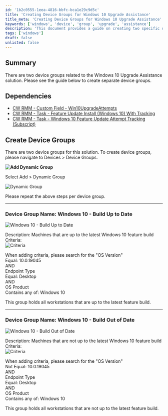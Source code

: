```yaml
---
id: '1b2c0555-1eea-4816-bbfc-bca1e29c9d5c'
title: 'Creating Device Groups for Windows 10 Upgrade Assistance'
title_meta: 'Creating Device Groups for Windows 10 Upgrade Assistance'
keywords: ['windows', 'device', 'group', 'upgrade', 'assistance']
description: 'This document provides a guide on creating two specific device groups related to the Windows 10 Upgrade Assistance solution within ConnectWise RMM. It includes steps for creating dynamic groups and details on criteria for each group.'
tags: ['windows']
draft: false
unlisted: false
---
```

## Summary

There are two device groups related to the Windows 10 Upgrade Assistance solution. Please see the guide below to create separate device groups.

## Dependencies

- [CW RMM - Custom Field - Win10UpgradeAttempts](https://proval.itglue.com/5078775/docs/12949095#version=published&documentMode=edit)
- [CW RMM - Task - Feature Update Install (Windows 10) With Tracking](https://proval.itglue.com/5078775/docs/12947845#version=published&documentMode=edit)
- [CW RMM - Task - Windows 10 Feature Update Attempt Tracking (Subscript)](https://proval.itglue.com/5078775/docs/12949193#version=published&documentMode=view)

## Create Device Groups

There are two device groups for this solution. To create device groups, please navigate to Devices > Device Groups.

**![Add Dynamic Group](../../../static/img/Windows-10---Build-Out-of-DateBuild-Up-to-Date/image_1.png)**

Select Add > Dynamic Group

![Dynamic Group](../../../static/img/Windows-10---Build-Out-of-DateBuild-Up-to-Date/image_2.png)

Please repeat the above steps per device group.

---

### Device Group Name: Windows 10 - Build Up to Date

![Windows 10 - Build Up to Date](../../../static/img/Windows-10---Build-Out-of-DateBuild-Up-to-Date/image_3.png)

Description: Machines that are up to the latest Windows 10 feature build  
Criteria:  
![Criteria](../../../static/img/Windows-10---Build-Out-of-DateBuild-Up-to-Date/image_4.png)

When adding criteria, please search for the "OS Version"  
Equal: 10.0.19045  
AND  
Endpoint Type  
Equal: Desktop  
AND  
OS Product  
Contains any of: Windows 10  

This group holds all workstations that are up to the latest feature build.

---

### Device Group Name: Windows 10 - Build Out of Date

![Windows 10 - Build Out of Date](../../../static/img/Windows-10---Build-Out-of-DateBuild-Up-to-Date/image_5.png)

Description: Machines that are not up to the latest Windows 10 feature build  
Criteria:  
![Criteria](../../../static/img/Windows-10---Build-Out-of-DateBuild-Up-to-Date/image_6.png)

When adding criteria, please search for the "OS Version"  
Not Equal: 10.0.19045  
AND  
Endpoint Type  
Equal: Desktop  
AND  
OS Product  
Contains any of: Windows 10  

This group holds all workstations that are not up to the latest feature build.











